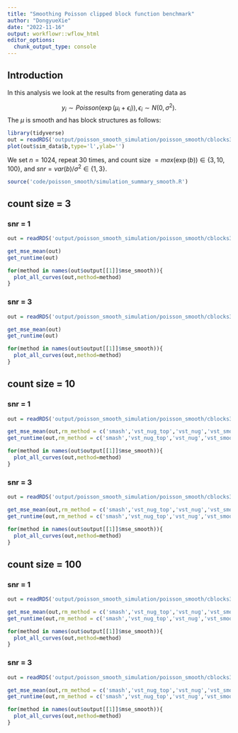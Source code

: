```yaml
---
title: "Smoothing Poisson clipped block function benchmark"
author: "DongyueXie"
date: "2022-11-16"
output: workflowr::wflow_html
editor_options:
  chunk_output_type: console
---
```


## Introduction

In this analysis we look at the results from generating data as 

$$y_i\sim Poisson(\exp(\mu_i+\epsilon_i)),\epsilon_i\sim N(0,\sigma^2).$$
The $\mu$ is smooth and has block structures as follows:

```r
library(tidyverse)
out = readRDS('output/poisson_smooth_simulation/poisson_smooth/cblocks30_n_1024_snr_1_count_size_3.rds')
plot(out$sim_data$b,type='l',ylab='')
```

We set $n=1024$, repeat 30 times, and count size $=max(\exp(b))\in \{3,10,100\}$, and $snr = var(b)/\sigma^2\in \{1,3\}$.


```r
source('code/poisson_smooth/simulation_summary_smooth.R')
```

## count size = 3

### snr = 1

```r
out = readRDS('output/poisson_smooth_simulation/poisson_smooth/cblocks30_n_1024_snr_1_count_size_3.rds')
```

```r
get_mse_mean(out)
get_runtime(out)
```

```r
for(method in names(out$output[[1]]$mse_smooth)){
  plot_all_curves(out,method=method)
}

```


### snr = 3

```r
out = readRDS('output/poisson_smooth_simulation/poisson_smooth/cblocks30_n_1024_snr_3_count_size_3.rds')
```

```r
get_mse_mean(out)
get_runtime(out)
```

```r
for(method in names(out$output[[1]]$mse_smooth)){
  plot_all_curves(out,method=method)
}

```


## count size = 10

### snr = 1

```r
out = readRDS('output/poisson_smooth_simulation/poisson_smooth/cblocks30_n_1024_snr_1_count_size_10.rds')
```

```r
get_mse_mean(out,rm_method = c('smash','vst_nug_top','vst_nug','vst_smooth'))
get_runtime(out,rm_method = c('smash','vst_nug_top','vst_nug','vst_smooth'))
```

```r
for(method in names(out$output[[1]]$mse_smooth)){
  plot_all_curves(out,method=method)
}

```


### snr = 3

```r
out = readRDS('output/poisson_smooth_simulation/poisson_smooth/cblocks30_n_1024_snr_3_count_size_10.rds')
```

```r
get_mse_mean(out,rm_method = c('smash','vst_nug_top','vst_nug','vst_smooth'))
get_runtime(out,rm_method = c('smash','vst_nug_top','vst_nug','vst_smooth'))
```

```r
for(method in names(out$output[[1]]$mse_smooth)){
  plot_all_curves(out,method=method)
}

```


## count size = 100

### snr = 1

```r
out = readRDS('output/poisson_smooth_simulation/poisson_smooth/cblocks30_n_1024_snr_1_count_size_100.rds')
```

```r
get_mse_mean(out,rm_method = c('smash','vst_nug_top','vst_nug','vst_smooth'))
get_runtime(out,rm_method = c('smash','vst_nug_top','vst_nug','vst_smooth'))
```

```r
for(method in names(out$output[[1]]$mse_smooth)){
  plot_all_curves(out,method=method)
}

```

### snr = 3

```r
out = readRDS('output/poisson_smooth_simulation/poisson_smooth/cblocks30_n_1024_snr_3_count_size_100.rds')
```

```r
get_mse_mean(out,rm_method = c('smash','vst_nug_top','vst_nug','vst_smooth'))
get_runtime(out,rm_method = c('smash','vst_nug_top','vst_nug','vst_smooth'))
```

```r
for(method in names(out$output[[1]]$mse_smooth)){
  plot_all_curves(out,method=method)
}

```

